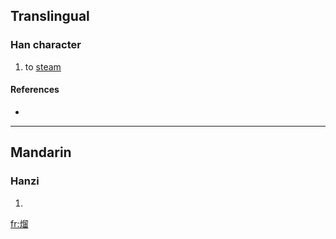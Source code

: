 ==Translingual==

===Han character===
{{Han char|rn=86|rad=火|as=10|sn=14|four=|canj=火竹竹田 (FHHW)}}

# to [[steam]]

====References====
* {{Han ref|kx=0680.101|hdz=32224.040|uh=7198|ud=29080}}

----

==Mandarin==

===Hanzi===
{{cmn-hanzi|pin=[[liū]] ([[liu1]])|wg=liu<sup>1</sup>}}

# {{defn|Mandarin}}

[[fr:熘]]